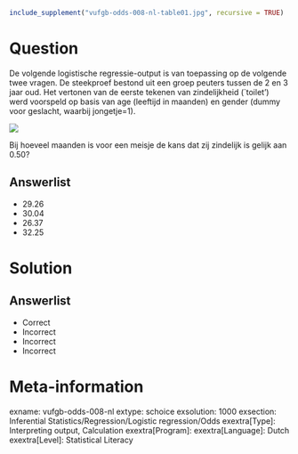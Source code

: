 ```r
include_supplement("vufgb-odds-008-nl-table01.jpg", recursive = TRUE)
```

Question
========

De volgende logistische regressie-output is van toepassing op de volgende twee vragen. De steekproef bestond uit een groep peuters tussen de 2 en 3 jaar oud. Het vertonen van de eerste tekenen van zindelijkheid (`toilet') werd voorspeld op basis van age (leeftijd in maanden) en gender (dummy voor geslacht, waarbij jongetje=1).

![](vufgb-odds-008-nl-table01.jpg)
  
Bij hoeveel maanden is voor een meisje de kans dat zij zindelijk is gelijk aan 0.50?  
  
Answerlist
----------
* 29.26
* 30.04
* 26.37
* 32.25

Solution
========

Answerlist
----------
* Correct
* Incorrect
* Incorrect
* Incorrect

Meta-information
================
exname: vufgb-odds-008-nl
extype: schoice
exsolution: 1000
exsection: Inferential Statistics/Regression/Logistic regression/Odds
exextra[Type]: Interpreting output, Calculation
exextra[Program]: 
exextra[Language]: Dutch
exextra[Level]: Statistical Literacy
